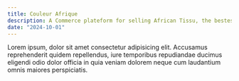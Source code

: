 ```yaml
---
title: Couleur Afrique
description: A Commerce plateform for selling African Tissu, the bestest ones.
date: "2024-10-01"
---
```

Lorem ipsum, dolor sit amet consectetur adipisicing elit. Accusamus reprehenderit quidem repellendus, iure temporibus repudiandae ducimus eligendi odio dolor officia in quia veniam dolorem neque cum laudantium omnis maiores perspiciatis.